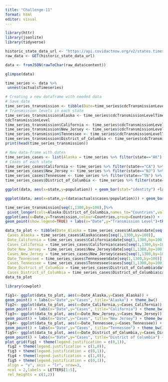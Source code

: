 ```yaml
---
title: "Challenge-11"
format: html
editor: visual
---
```


```r
library(httr)
library(jsonlite)
library(tidyverse)
```

```r
historic_state_data_url <- "https://api.covidactnow.org/v2/states.timeseries.json?apiKey=8bcdc0d3540f4ef2a5dba2794128335f"
raw_data <- GET(historic_state_data_url)
```

```r
data <- fromJSON(rawToChar(raw_data$content))
```

```r
glimpse(data)
```

```r
time_series <- data %>%
 unnest(actualsTimeseries)
```

```r
# Creating a new dataframe with needed data
# Save date
time_series_transmission <- tibble(Date=time_series$cdcTransmissionLevelTimeseries[[which(data$state=="CA")]]$date)
# Transmission levels in each state
time_series_transmission$Alaska <- time_series$cdcTransmissionLevelTimeseries[[which(data$state=="AK")]]$
cdcTransmissionLevel
time_series_transmission$California <- time_series$cdcTransmissionLevelTimeseries[[which(data$state=="CA")]]$cdcTransmissionLevel
time_series_transmission$New_Jersey <- time_series$cdcTransmissionLevelTimeseries[[which(data$state=="NJ")]]$cdcTransmissionLevel
time_series_transmission$Tennessee <- time_series$cdcTransmissionLevelTimeseries[[which(data$state=="TN")]]$cdcTransmissionLevel
time_series_transmission$District_of_Columbia <- time_series$cdcTransmissionLevelTimeseries[[which(data$state=="DC")]]$cdcTransmissionLevel
print(head(time_series_transmission))
```

```r
# New data-frame with dates
time_series_cases <- list(Alaska = time_series %>% filter(state=="AK") %>% select(date,cases))
# Cases of each state
time_series_cases$California <- time_series %>% filter(state=="CA") %>% select(date,cases)
time_series_cases$New_Jersey <- time_series %>% filter(state=="NJ") %>% select(date,cases)
time_series_cases$Tennessee <- time_series %>% filter(state=="TN") %>% select(date,cases)
time_series_cases$District_of_Columbia <- time_series %>% filter(state=="DC") %>% select(date,cases)
```

```r
ggplot(data, aes(x=state,y=population)) + geom_bar(stat="identity") +labs(x="States",y="Population") + theme_bw()
```

```r
ggplot(data, aes(x=state,y=(data$actuals$cases/population))) + geom_bar(stat="identity") + labs(x="States",y="Infected (%)")+theme_bw()
```

```r
time_series_transmission[seq(1,1300,by=100),]%>%
 pivot_longer(cols=Alaska:District_of_Columbia,names_to="Countries",values_to="Transmission") %>%
ggplot(aes(x=Date,y=Transmission,colour=Countries,group=Countries)) +
geom_point(show.legend=TRUE) + labs(x="Date",y="Transmission Level")+theme_bw()
```

```r
data_to_plot <- tibble(Date_Alaska = time_series_cases$Alaska$date[seq(1,1300,by=100)],
 Cases_Alaska = time_series_cases$Alaska$cases[seq(1,1300,by=100)],
 Date_California = time_series_cases$California$date[seq(1,1300,by=100)],
 Cases_California = time_series_cases$California$cases[seq(1,1300,by=100)],
 Date_New_Jersey = time_series_cases$New_Jersey$date[seq(1,1300,by=100)],
 Cases_New_Jersey = time_series_cases$New_Jersey$cases[seq(1,1300,by=100)],
 Date_Tennessee = time_series_cases$Tennessee$date[seq(1,1300,by=100)],
 Cases_Tennessee = time_series_cases$Tennessee$cases[seq(1,1300,by=100)],
 Date_District_of_Columbia = time_series_cases$District_of_Columbia$date[seq(1,1300,by=100)],
 Cases_District_of_Columbia = time_series_cases$District_of_Columbia$cases[seq(1,1300,by=100)])
data_to_plot
```

```r
library(cowplot)
```

```r
fig1<- ggplot(data_to_plot, aes(x=Date_Alaska,y=Cases_Alaska)) +
geom_point() + labs(x="Date",y="Cases", title="Alaska") + theme_bw()
fig2<- ggplot(data_to_plot, aes(x=Date_California,y=Cases_California)) +
geom_point() + labs(x="Date",y="Cases", title="California") + theme_bw()
fig3<- ggplot(data_to_plot, aes(x=Date_New_Jersey,y=Cases_New_Jersey)) +
geom_point() + labs(x="Date",y="Cases", title="New Jersey") + theme_bw()
fig4<- ggplot(data_to_plot, aes(x=Date_Tennessee,y=Cases_Tennessee)) +
geom_point() + labs(x="Date",y="Cases", title="Tennessee") + theme_bw()
fig5<- ggplot(data_to_plot, aes(x=Date_District_of_Columbia,y=Cases_District_of_Columbia)) +
geom_point() + labs(x="Date",y="Cases", title="District of Columbia") + theme_bw()
plot_grid(fig1 + theme(legend.justification = c(0,1)),
 fig2 + theme(legend.justification = c(1,0)),
 fig3 + theme(legend.justification = c(0,1)),
 fig4 + theme(legend.justification = c(1,0)),
 fig5 + theme(legend.justification = c(0,1)),
 align = "v", axis = "lr", nrow=3,
 ncol = 2,labels = LETTERS[1:5],
 rel_heights = c(1,2))
```
